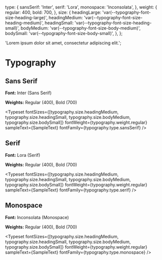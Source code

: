 
<Meta title="Design System/Typography" />

  type: {
    sansSerif: 'Inter',
    serif: 'Lora',
    monospace: 'Inconsolata',
  },
  weight: {
    regular: 400,
    bold: 700,
  },
  size: {
    headingLarge: 'var(--typography-font-size-heading-large)',
    headingMedium: 'var(--typography-font-size-heading-medium)',
    headingSmall: 'var(--typography-font-size-heading-small)',
    bodyMedium: 'var(--typography-font-size-body-medium)',
    bodySmall: 'var(--typography-font-size-body-small)',
  },
};

  'Lorem ipsum dolor sit amet, consectetur adipiscing elit.';

# Typography

## Sans Serif

**Font:** Inter (Sans Serif)

**Weights:** Regular (400), Bold (700)

<Typeset 
  fontSizes={[typography.size.headingLarge]}
  fontWeight={typography.weight.bold}
  sampleText={SampleText}
  fontFamily={typography.type.sansSerif}
/>

<Typeset
  fontSizes={[typography.size.headingMedium, typography.size.headingSmall, typography.size.bodyMedium, typography.size.bodySmall]}
  fontWeight={typography.weight.regular}
  sampleText={SampleText}
  fontFamily={typography.type.sansSerif}
/>

## Serif

**Font:** Lora (Serif)

**Weights:** Regular (400), Bold (700)

<Typeset 
  fontSizes={[typography.size.headingLarge]}
  fontWeight={typography.weight.bold}
  sampleText={SampleText}
  fontFamily={typography.type.serif}
/>

<Typeset
  fontSizes={[typography.size.headingMedium, typography.size.headingSmall, typography.size.bodyMedium, typography.size.bodySmall]}
  fontWeight={typography.weight.regular}
  sampleText={SampleText}
  fontFamily={typography.type.serif}
/>

## Monospace

**Font:** Inconsolata (Monospace)

**Weights:** Regular (400), Bold (700)

<Typeset 
  fontSizes={[typography.size.headingLarge]}
  fontWeight={typography.weight.bold}
  sampleText={SampleText}
  fontFamily={typography.type.monospace}
/>

<Typeset
  fontSizes={[typography.size.headingMedium, typography.size.headingSmall, typography.size.bodyMedium, typography.size.bodySmall]}
  fontWeight={typography.weight.regular}
  sampleText={SampleText}
  fontFamily={typography.type.monospace}
/>
